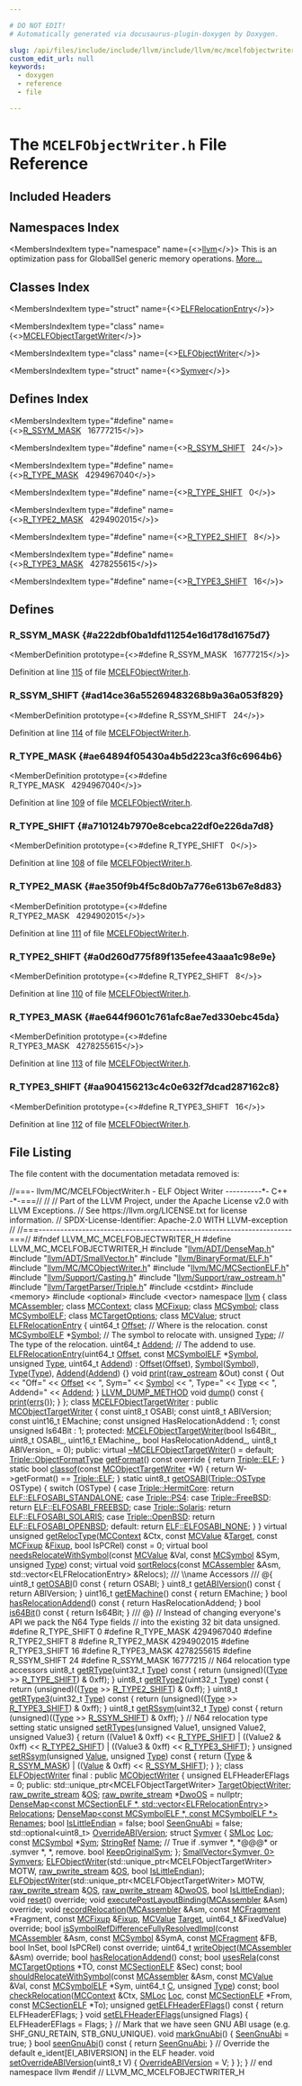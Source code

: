 ```yaml
---

# DO NOT EDIT!
# Automatically generated via docusaurus-plugin-doxygen by Doxygen.

slug: /api/files/include/include/llvm/include/llvm/mc/mcelfobjectwriter-h
custom_edit_url: null
keywords:
  - doxygen
  - reference
  - file

---
```





# The `MCELFObjectWriter.h` File Reference

<DoxygenPage pluginConfig={pluginConfig}>



## Included Headers

<IncludesList>
<IncludesListItem
  filePath="llvm/ADT/DenseMap.h"
  permalink="/docs/api/files/include/include/llvm/include/llvm/adt/densemap-h"
  isLocal="true" />
<IncludesListItem
  filePath="llvm/ADT/SmallVector.h"
  permalink="/docs/api/files/include/include/llvm/include/llvm/adt/smallvector-h"
  isLocal="true" />
<IncludesListItem
  filePath="llvm/BinaryFormat/ELF.h"
  permalink="/docs/api/files/include/include/llvm/include/llvm/binaryformat/elf-h"
  isLocal="true" />
<IncludesListItem
  filePath="llvm/MC/MCObjectWriter.h"
  permalink="/docs/api/files/include/include/llvm/include/llvm/mc/mcobjectwriter-h"
  isLocal="true" />
<IncludesListItem
  filePath="llvm/MC/MCSectionELF.h"
  permalink="/docs/api/files/include/include/llvm/include/llvm/mc/mcsectionelf-h"
  isLocal="true" />
<IncludesListItem
  filePath="llvm/Support/Casting.h"
  permalink="/docs/api/files/include/include/llvm/include/llvm/support/casting-h"
  isLocal="true" />
<IncludesListItem
  filePath="llvm/Support/raw_ostream.h"
  permalink="/docs/api/files/include/include/llvm/include/llvm/support/raw-ostream-h"
  isLocal="true" />
<IncludesListItem
  filePath="llvm/TargetParser/Triple.h"
  permalink="/docs/api/files/include/include/llvm/include/llvm/targetparser/triple-h"
  isLocal="true" />
<IncludesListItem
  filePath="cstdint"
  permalink=""
  isLocal="false" />
<IncludesListItem
  filePath="memory"
  permalink=""
  isLocal="false" />
<IncludesListItem
  filePath="optional"
  permalink=""
  isLocal="false" />
<IncludesListItem
  filePath="vector"
  permalink=""
  isLocal="false" />
</IncludesList>

## Namespaces Index

<MembersIndex>

<MembersIndexItem
  type="namespace"
  name={<><a href="/docs/api/namespaces/llvm">llvm</a></>}>
This is an optimization pass for GlobalISel generic memory operations. <a href="/docs/api/namespaces/llvm/#details">More...</a>
</MembersIndexItem>

</MembersIndex>

## Classes Index

<MembersIndex>

<MembersIndexItem
  type="struct"
  name={<><a href="/docs/api/structs/llvm/elfrelocationentry">ELFRelocationEntry</a></>}>
</MembersIndexItem>

<MembersIndexItem
  type="class"
  name={<><a href="/docs/api/classes/llvm/mcelfobjecttargetwriter">MCELFObjectTargetWriter</a></>}>
</MembersIndexItem>

<MembersIndexItem
  type="class"
  name={<><a href="/docs/api/classes/llvm/elfobjectwriter">ELFObjectWriter</a></>}>
</MembersIndexItem>

<MembersIndexItem
  type="struct"
  name={<><a href="/docs/api/structs/llvm/elfobjectwriter/symver">Symver</a></>}>
</MembersIndexItem>

</MembersIndex>

## Defines Index

<MembersIndex>

<MembersIndexItem
  type="#define"
  name={<><a href="#a222dbf0ba1dfd11254e16d178d1675d7">R&#95;SSYM&#95;MASK</a>&nbsp;&nbsp;&nbsp;16777215</>}>
</MembersIndexItem>

<MembersIndexItem
  type="#define"
  name={<><a href="#ad14ce36a55269483268b9a36a053f829">R&#95;SSYM&#95;SHIFT</a>&nbsp;&nbsp;&nbsp;24</>}>
</MembersIndexItem>

<MembersIndexItem
  type="#define"
  name={<><a href="#ae64894f05430a4b5d223ca3f6c6964b6">R&#95;TYPE&#95;MASK</a>&nbsp;&nbsp;&nbsp;4294967040</>}>
</MembersIndexItem>

<MembersIndexItem
  type="#define"
  name={<><a href="#a710124b7970e8cebca22df0e226da7d8">R&#95;TYPE&#95;SHIFT</a>&nbsp;&nbsp;&nbsp;0</>}>
</MembersIndexItem>

<MembersIndexItem
  type="#define"
  name={<><a href="#ae350f9b4f5c8d0b7a776e613b67e8d83">R&#95;TYPE2&#95;MASK</a>&nbsp;&nbsp;&nbsp;4294902015</>}>
</MembersIndexItem>

<MembersIndexItem
  type="#define"
  name={<><a href="#a0d260d775f89f135efee43aaa1c98e9e">R&#95;TYPE2&#95;SHIFT</a>&nbsp;&nbsp;&nbsp;8</>}>
</MembersIndexItem>

<MembersIndexItem
  type="#define"
  name={<><a href="#ae644f9601c761afc8ae7ed330ebc45da">R&#95;TYPE3&#95;MASK</a>&nbsp;&nbsp;&nbsp;4278255615</>}>
</MembersIndexItem>

<MembersIndexItem
  type="#define"
  name={<><a href="#aa904156213c4c0e632f7dcad287162c8">R&#95;TYPE3&#95;SHIFT</a>&nbsp;&nbsp;&nbsp;16</>}>
</MembersIndexItem>

</MembersIndex>


<SectionDefinition>

## Defines

### R&#95;SSYM&#95;MASK {#a222dbf0ba1dfd11254e16d178d1675d7}

<MemberDefinition
  prototype={<>#define R&#95;SSYM&#95;MASK&nbsp;&nbsp;&nbsp;16777215</>}>

Definition at line <a href="#l00115">115</a> of file <a href="/docs/api/files/include/include/llvm/include/llvm/mc/mcelfobjectwriter-h">MCELFObjectWriter.h</a>.
</MemberDefinition>

### R&#95;SSYM&#95;SHIFT {#ad14ce36a55269483268b9a36a053f829}

<MemberDefinition
  prototype={<>#define R&#95;SSYM&#95;SHIFT&nbsp;&nbsp;&nbsp;24</>}>

Definition at line <a href="#l00114">114</a> of file <a href="/docs/api/files/include/include/llvm/include/llvm/mc/mcelfobjectwriter-h">MCELFObjectWriter.h</a>.
</MemberDefinition>

### R&#95;TYPE&#95;MASK {#ae64894f05430a4b5d223ca3f6c6964b6}

<MemberDefinition
  prototype={<>#define R&#95;TYPE&#95;MASK&nbsp;&nbsp;&nbsp;4294967040</>}>

Definition at line <a href="#l00109">109</a> of file <a href="/docs/api/files/include/include/llvm/include/llvm/mc/mcelfobjectwriter-h">MCELFObjectWriter.h</a>.
</MemberDefinition>

### R&#95;TYPE&#95;SHIFT {#a710124b7970e8cebca22df0e226da7d8}

<MemberDefinition
  prototype={<>#define R&#95;TYPE&#95;SHIFT&nbsp;&nbsp;&nbsp;0</>}>

Definition at line <a href="#l00108">108</a> of file <a href="/docs/api/files/include/include/llvm/include/llvm/mc/mcelfobjectwriter-h">MCELFObjectWriter.h</a>.
</MemberDefinition>

### R&#95;TYPE2&#95;MASK {#ae350f9b4f5c8d0b7a776e613b67e8d83}

<MemberDefinition
  prototype={<>#define R&#95;TYPE2&#95;MASK&nbsp;&nbsp;&nbsp;4294902015</>}>

Definition at line <a href="#l00111">111</a> of file <a href="/docs/api/files/include/include/llvm/include/llvm/mc/mcelfobjectwriter-h">MCELFObjectWriter.h</a>.
</MemberDefinition>

### R&#95;TYPE2&#95;SHIFT {#a0d260d775f89f135efee43aaa1c98e9e}

<MemberDefinition
  prototype={<>#define R&#95;TYPE2&#95;SHIFT&nbsp;&nbsp;&nbsp;8</>}>

Definition at line <a href="#l00110">110</a> of file <a href="/docs/api/files/include/include/llvm/include/llvm/mc/mcelfobjectwriter-h">MCELFObjectWriter.h</a>.
</MemberDefinition>

### R&#95;TYPE3&#95;MASK {#ae644f9601c761afc8ae7ed330ebc45da}

<MemberDefinition
  prototype={<>#define R&#95;TYPE3&#95;MASK&nbsp;&nbsp;&nbsp;4278255615</>}>

Definition at line <a href="#l00113">113</a> of file <a href="/docs/api/files/include/include/llvm/include/llvm/mc/mcelfobjectwriter-h">MCELFObjectWriter.h</a>.
</MemberDefinition>

### R&#95;TYPE3&#95;SHIFT {#aa904156213c4c0e632f7dcad287162c8}

<MemberDefinition
  prototype={<>#define R&#95;TYPE3&#95;SHIFT&nbsp;&nbsp;&nbsp;16</>}>

Definition at line <a href="#l00112">112</a> of file <a href="/docs/api/files/include/include/llvm/include/llvm/mc/mcelfobjectwriter-h">MCELFObjectWriter.h</a>.
</MemberDefinition>

</SectionDefinition>

## File Listing

The file content with the documentation metadata removed is:

<ProgramListing>

<Link id="l00001" /><CodeLine lineNumber="1"><span class="doxyHighlightComment">//===- llvm/MC/MCELFObjectWriter.h - ELF Object Writer ----------&#42;- C++ -&#42;-===//</span></CodeLine>
<Link id="l00002" /><CodeLine lineNumber="2"><span class="doxyHighlightComment">//</span></CodeLine>
<Link id="l00003" /><CodeLine lineNumber="3"><span class="doxyHighlightComment">// Part of the LLVM Project, under the Apache License v2.0 with LLVM Exceptions.</span></CodeLine>
<Link id="l00004" /><CodeLine lineNumber="4"><span class="doxyHighlightComment">// See https://llvm.org/LICENSE.txt for license information.</span></CodeLine>
<Link id="l00005" /><CodeLine lineNumber="5"><span class="doxyHighlightComment">// SPDX-License-Identifier: Apache-2.0 WITH LLVM-exception</span></CodeLine>
<Link id="l00006" /><CodeLine lineNumber="6"><span class="doxyHighlightComment">//</span></CodeLine>
<Link id="l00007" /><CodeLine lineNumber="7"><span class="doxyHighlightComment">//===----------------------------------------------------------------------===//</span></CodeLine>
<Link id="l00008" /><CodeLine lineNumber="8"></CodeLine>
<Link id="l00009" /><CodeLine lineNumber="9"><span class="doxyHighlightPreprocessor">#ifndef LLVM&#95;MC&#95;MCELFOBJECTWRITER&#95;H</span></CodeLine>
<Link id="l00010" /><CodeLine lineNumber="10"><span class="doxyHighlightPreprocessor">#define LLVM&#95;MC&#95;MCELFOBJECTWRITER&#95;H</span></CodeLine>
<Link id="l00011" /><CodeLine lineNumber="11"></CodeLine>
<Link id="l00012" /><CodeLine lineNumber="12"><span class="doxyHighlightPreprocessor">#include &quot;<a href="/docs/api/files/include/include/llvm/include/llvm/adt/densemap-h">llvm/ADT/DenseMap.h</a>&quot;</span></CodeLine>
<Link id="l00013" /><CodeLine lineNumber="13"><span class="doxyHighlightPreprocessor">#include &quot;<a href="/docs/api/files/include/include/llvm/include/llvm/adt/smallvector-h">llvm/ADT/SmallVector.h</a>&quot;</span></CodeLine>
<Link id="l00014" /><CodeLine lineNumber="14"><span class="doxyHighlightPreprocessor">#include &quot;<a href="/docs/api/files/include/include/llvm/include/llvm/binaryformat/elf-h">llvm/BinaryFormat/ELF.h</a>&quot;</span></CodeLine>
<Link id="l00015" /><CodeLine lineNumber="15"><span class="doxyHighlightPreprocessor">#include &quot;<a href="/docs/api/files/include/include/llvm/include/llvm/mc/mcobjectwriter-h">llvm/MC/MCObjectWriter.h</a>&quot;</span></CodeLine>
<Link id="l00016" /><CodeLine lineNumber="16"><span class="doxyHighlightPreprocessor">#include &quot;<a href="/docs/api/files/include/include/llvm/include/llvm/mc/mcsectionelf-h">llvm/MC/MCSectionELF.h</a>&quot;</span></CodeLine>
<Link id="l00017" /><CodeLine lineNumber="17"><span class="doxyHighlightPreprocessor">#include &quot;<a href="/docs/api/files/include/include/llvm/include/llvm/support/casting-h">llvm/Support/Casting.h</a>&quot;</span></CodeLine>
<Link id="l00018" /><CodeLine lineNumber="18"><span class="doxyHighlightPreprocessor">#include &quot;<a href="/docs/api/files/include/include/llvm/include/llvm/support/raw-ostream-h">llvm/Support/raw&#95;ostream.h</a>&quot;</span></CodeLine>
<Link id="l00019" /><CodeLine lineNumber="19"><span class="doxyHighlightPreprocessor">#include &quot;<a href="/docs/api/files/include/include/llvm/include/llvm/targetparser/triple-h">llvm/TargetParser/Triple.h</a>&quot;</span></CodeLine>
<Link id="l00020" /><CodeLine lineNumber="20"><span class="doxyHighlightPreprocessor">#include &lt;cstdint&gt;</span></CodeLine>
<Link id="l00021" /><CodeLine lineNumber="21"><span class="doxyHighlightPreprocessor">#include &lt;memory&gt;</span></CodeLine>
<Link id="l00022" /><CodeLine lineNumber="22"><span class="doxyHighlightPreprocessor">#include &lt;optional&gt;</span></CodeLine>
<Link id="l00023" /><CodeLine lineNumber="23"><span class="doxyHighlightPreprocessor">#include &lt;vector&gt;</span></CodeLine>
<Link id="l00024" /><CodeLine lineNumber="24"></CodeLine>
<Link id="l00025" /><CodeLine lineNumber="25"><span class="doxyHighlightKeyword">namespace </span><span class="doxyHighlight"><a href="/docs/api/namespaces/llvm">llvm</a> &#123;</span></CodeLine>
<Link id="l00026" /><CodeLine lineNumber="26"></CodeLine>
<Link id="l00027" /><CodeLine lineNumber="27"><span class="doxyHighlightKeyword">class </span><span class="doxyHighlight"><a href="/docs/api/classes/llvm/mcassembler">MCAssembler</a>;</span></CodeLine>
<Link id="l00028" /><CodeLine lineNumber="28"><span class="doxyHighlightKeyword">class </span><span class="doxyHighlight"><a href="/docs/api/classes/llvm/mccontext">MCContext</a>;</span></CodeLine>
<Link id="l00029" /><CodeLine lineNumber="29"><span class="doxyHighlightKeyword">class </span><span class="doxyHighlight"><a href="/docs/api/classes/llvm/mcfixup">MCFixup</a>;</span></CodeLine>
<Link id="l00030" /><CodeLine lineNumber="30"><span class="doxyHighlightKeyword">class </span><span class="doxyHighlight"><a href="/docs/api/classes/llvm/mcsymbol">MCSymbol</a>;</span></CodeLine>
<Link id="l00031" /><CodeLine lineNumber="31"><span class="doxyHighlightKeyword">class </span><span class="doxyHighlight"><a href="/docs/api/classes/llvm/mcsymbolelf">MCSymbolELF</a>;</span></CodeLine>
<Link id="l00032" /><CodeLine lineNumber="32"><span class="doxyHighlightKeyword">class </span><span class="doxyHighlight"><a href="/docs/api/classes/llvm/mctargetoptions">MCTargetOptions</a>;</span></CodeLine>
<Link id="l00033" /><CodeLine lineNumber="33"><span class="doxyHighlightKeyword">class </span><span class="doxyHighlight"><a href="/docs/api/classes/llvm/mcvalue">MCValue</a>;</span></CodeLine>
<Link id="l00034" /><CodeLine lineNumber="34"></CodeLine>
<Link id="l00035" /><CodeLine lineNumber="35" lineLink="/docs/api/structs/llvm/elfrelocationentry"><span class="doxyHighlightKeyword">struct </span><span class="doxyHighlight"><a href="/docs/api/structs/llvm/elfrelocationentry/#a27d9ac4b915b35fe73370cd479aebd3c">ELFRelocationEntry</a> &#123;</span></CodeLine>
<Link id="l00036" /><CodeLine lineNumber="36" lineLink="/docs/api/structs/llvm/elfrelocationentry/#a3ddf497680bbb8cf1183c1a1e275bf58"><span class="doxyHighlight">  uint64&#95;t <a href="/docs/api/structs/llvm/elfrelocationentry/#a3ddf497680bbb8cf1183c1a1e275bf58">Offset</a>; </span><span class="doxyHighlightComment">// Where is the relocation.</span></CodeLine>
<Link id="l00037" /><CodeLine lineNumber="37" lineLink="/docs/api/structs/llvm/elfrelocationentry/#a75e3deac26e7d9cf6605342d94173e90"><span class="doxyHighlight">  </span><span class="doxyHighlightKeyword">const</span><span class="doxyHighlight"> <a href="/docs/api/classes/llvm/mcsymbolelf">MCSymbolELF</a> &#42;<a href="/docs/api/structs/llvm/elfrelocationentry/#a75e3deac26e7d9cf6605342d94173e90">Symbol</a>; </span><span class="doxyHighlightComment">// The symbol to relocate with.</span></CodeLine>
<Link id="l00038" /><CodeLine lineNumber="38" lineLink="/docs/api/structs/llvm/elfrelocationentry/#a715b87a3a627d8a6e77529601b2312fe"><span class="doxyHighlight">  </span><span class="doxyHighlightKeywordType">unsigned</span><span class="doxyHighlight"> <a href="/docs/api/structs/llvm/elfrelocationentry/#a715b87a3a627d8a6e77529601b2312fe">Type</a>;   </span><span class="doxyHighlightComment">// The type of the relocation.</span></CodeLine>
<Link id="l00039" /><CodeLine lineNumber="39" lineLink="/docs/api/structs/llvm/elfrelocationentry/#a5cb1ed223ef7942e6ea6233cd63567ec"><span class="doxyHighlight">  uint64&#95;t <a href="/docs/api/structs/llvm/elfrelocationentry/#a5cb1ed223ef7942e6ea6233cd63567ec">Addend</a>; </span><span class="doxyHighlightComment">// The addend to use.</span></CodeLine>
<Link id="l00040" /><CodeLine lineNumber="40"></CodeLine>
<Link id="l00041" /><CodeLine lineNumber="41" lineLink="/docs/api/structs/llvm/elfrelocationentry/#a27d9ac4b915b35fe73370cd479aebd3c"><span class="doxyHighlight">  <a href="/docs/api/structs/llvm/elfrelocationentry/#a27d9ac4b915b35fe73370cd479aebd3c">ELFRelocationEntry</a>(uint64&#95;t <a href="/docs/api/structs/llvm/elfrelocationentry/#a3ddf497680bbb8cf1183c1a1e275bf58">Offset</a>, </span><span class="doxyHighlightKeyword">const</span><span class="doxyHighlight"> <a href="/docs/api/classes/llvm/mcsymbolelf">MCSymbolELF</a> &#42;<a href="/docs/api/structs/llvm/elfrelocationentry/#a75e3deac26e7d9cf6605342d94173e90">Symbol</a>, </span><span class="doxyHighlightKeywordType">unsigned</span><span class="doxyHighlight"> <a href="/docs/api/structs/llvm/elfrelocationentry/#a715b87a3a627d8a6e77529601b2312fe">Type</a>,</span></CodeLine>
<Link id="l00042" /><CodeLine lineNumber="42"><span class="doxyHighlight">                     uint64&#95;t <a href="/docs/api/structs/llvm/elfrelocationentry/#a5cb1ed223ef7942e6ea6233cd63567ec">Addend</a>)</span></CodeLine>
<Link id="l00043" /><CodeLine lineNumber="43"><span class="doxyHighlight">      : <a href="/docs/api/structs/llvm/elfrelocationentry/#a3ddf497680bbb8cf1183c1a1e275bf58">Offset</a>(<a href="/docs/api/structs/llvm/elfrelocationentry/#a3ddf497680bbb8cf1183c1a1e275bf58">Offset</a>), <a href="/docs/api/structs/llvm/elfrelocationentry/#a75e3deac26e7d9cf6605342d94173e90">Symbol</a>(<a href="/docs/api/structs/llvm/elfrelocationentry/#a75e3deac26e7d9cf6605342d94173e90">Symbol</a>), <a href="/docs/api/structs/llvm/elfrelocationentry/#a715b87a3a627d8a6e77529601b2312fe">Type</a>(<a href="/docs/api/structs/llvm/elfrelocationentry/#a715b87a3a627d8a6e77529601b2312fe">Type</a>), <a href="/docs/api/structs/llvm/elfrelocationentry/#a5cb1ed223ef7942e6ea6233cd63567ec">Addend</a>(<a href="/docs/api/structs/llvm/elfrelocationentry/#a5cb1ed223ef7942e6ea6233cd63567ec">Addend</a>) &#123;&#125;</span></CodeLine>
<Link id="l00044" /><CodeLine lineNumber="44"></CodeLine>
<Link id="l00045" /><CodeLine lineNumber="45" lineLink="/docs/api/structs/llvm/elfrelocationentry/#ad2ba84c3293117b85d768e86d027fb63"><span class="doxyHighlight">  </span><span class="doxyHighlightKeywordType">void</span><span class="doxyHighlight"> <a href="/docs/api/structs/llvm/elfrelocationentry/#ad2ba84c3293117b85d768e86d027fb63">print</a>(<a href="/docs/api/classes/llvm/raw-ostream">raw&#95;ostream</a> &amp;Out)</span><span class="doxyHighlightKeyword"> const </span><span class="doxyHighlight">&#123;</span></CodeLine>
<Link id="l00046" /><CodeLine lineNumber="46"><span class="doxyHighlight">    Out &lt;&lt; </span><span class="doxyHighlightStringLiteral">&quot;Off=&quot;</span><span class="doxyHighlight"> &lt;&lt; <a href="/docs/api/structs/llvm/elfrelocationentry/#a3ddf497680bbb8cf1183c1a1e275bf58">Offset</a> &lt;&lt; </span><span class="doxyHighlightStringLiteral">&quot;, Sym=&quot;</span><span class="doxyHighlight"> &lt;&lt; <a href="/docs/api/structs/llvm/elfrelocationentry/#a75e3deac26e7d9cf6605342d94173e90">Symbol</a> &lt;&lt; </span><span class="doxyHighlightStringLiteral">&quot;, Type=&quot;</span><span class="doxyHighlight"> &lt;&lt; <a href="/docs/api/structs/llvm/elfrelocationentry/#a715b87a3a627d8a6e77529601b2312fe">Type</a></span></CodeLine>
<Link id="l00047" /><CodeLine lineNumber="47"><span class="doxyHighlight">        &lt;&lt; </span><span class="doxyHighlightStringLiteral">&quot;, Addend=&quot;</span><span class="doxyHighlight"> &lt;&lt; <a href="/docs/api/structs/llvm/elfrelocationentry/#a5cb1ed223ef7942e6ea6233cd63567ec">Addend</a>;</span></CodeLine>
<Link id="l00048" /><CodeLine lineNumber="48"><span class="doxyHighlight">  &#125;</span></CodeLine>
<Link id="l00049" /><CodeLine lineNumber="49"></CodeLine>
<Link id="l00050" /><CodeLine lineNumber="50" lineLink="/docs/api/structs/llvm/elfrelocationentry/#af31f5f1bfb380669b7fbac97e2df7d35"><span class="doxyHighlight">  <a href="/docs/api/files/include/include/llvm/include/llvm/support/compiler-h/#aa863693eef567397d9c292da5bf22d34">LLVM&#95;DUMP&#95;METHOD</a> </span><span class="doxyHighlightKeywordType">void</span><span class="doxyHighlight"> <a href="/docs/api/structs/llvm/elfrelocationentry/#af31f5f1bfb380669b7fbac97e2df7d35">dump</a>()</span><span class="doxyHighlightKeyword"> const </span><span class="doxyHighlight">&#123; <a href="/docs/api/structs/llvm/elfrelocationentry/#ad2ba84c3293117b85d768e86d027fb63">print</a>(<a href="/docs/api/namespaces/llvm/#a9a7b5c68c90f85baaedaa854cc5002cc">errs</a>()); &#125;</span></CodeLine>
<Link id="l00051" /><CodeLine lineNumber="51"><span class="doxyHighlight">&#125;;</span></CodeLine>
<Link id="l00052" /><CodeLine lineNumber="52"></CodeLine>
<Link id="l00053" /><CodeLine lineNumber="53" lineLink="/docs/api/classes/llvm/mcelfobjecttargetwriter"><span class="doxyHighlightKeyword">class </span><span class="doxyHighlight"><a href="/docs/api/classes/llvm/mcelfobjecttargetwriter/#ae6c6e76c9d8e0c912542fe4f8375e8ce">MCELFObjectTargetWriter</a> : </span><span class="doxyHighlightKeyword">public</span><span class="doxyHighlight"> <a href="/docs/api/classes/llvm/mcobjecttargetwriter">MCObjectTargetWriter</a> &#123;</span></CodeLine>
<Link id="l00054" /><CodeLine lineNumber="54"><span class="doxyHighlight">  </span><span class="doxyHighlightKeyword">const</span><span class="doxyHighlight"> uint8&#95;t OSABI;</span></CodeLine>
<Link id="l00055" /><CodeLine lineNumber="55"><span class="doxyHighlight">  </span><span class="doxyHighlightKeyword">const</span><span class="doxyHighlight"> uint8&#95;t ABIVersion;</span></CodeLine>
<Link id="l00056" /><CodeLine lineNumber="56"><span class="doxyHighlight">  </span><span class="doxyHighlightKeyword">const</span><span class="doxyHighlight"> uint16&#95;t EMachine;</span></CodeLine>
<Link id="l00057" /><CodeLine lineNumber="57"><span class="doxyHighlight">  </span><span class="doxyHighlightKeyword">const</span><span class="doxyHighlight"> </span><span class="doxyHighlightKeywordType">unsigned</span><span class="doxyHighlight"> HasRelocationAddend : 1;</span></CodeLine>
<Link id="l00058" /><CodeLine lineNumber="58"><span class="doxyHighlight">  </span><span class="doxyHighlightKeyword">const</span><span class="doxyHighlight"> </span><span class="doxyHighlightKeywordType">unsigned</span><span class="doxyHighlight"> Is64Bit : 1;</span></CodeLine>
<Link id="l00059" /><CodeLine lineNumber="59"></CodeLine>
<Link id="l00060" /><CodeLine lineNumber="60"><span class="doxyHighlightKeyword">protected</span><span class="doxyHighlight">:</span></CodeLine>
<Link id="l00061" /><CodeLine lineNumber="61"><span class="doxyHighlight">  <a href="/docs/api/classes/llvm/mcelfobjecttargetwriter/#ae6c6e76c9d8e0c912542fe4f8375e8ce">MCELFObjectTargetWriter</a>(</span><span class="doxyHighlightKeywordType">bool</span><span class="doxyHighlight"> Is64Bit&#95;, uint8&#95;t OSABI&#95;, uint16&#95;t EMachine&#95;,</span></CodeLine>
<Link id="l00062" /><CodeLine lineNumber="62"><span class="doxyHighlight">                          </span><span class="doxyHighlightKeywordType">bool</span><span class="doxyHighlight"> HasRelocationAddend&#95;, uint8&#95;t ABIVersion&#95; = 0);</span></CodeLine>
<Link id="l00063" /><CodeLine lineNumber="63"></CodeLine>
<Link id="l00064" /><CodeLine lineNumber="64"><span class="doxyHighlightKeyword">public</span><span class="doxyHighlight">:</span></CodeLine>
<Link id="l00065" /><CodeLine lineNumber="65" lineLink="/docs/api/classes/llvm/mcelfobjecttargetwriter/#a855e2d6fd171e9611a01cce1e73bcf0e"><span class="doxyHighlight">  </span><span class="doxyHighlightKeyword">virtual</span><span class="doxyHighlight"> <a href="/docs/api/classes/llvm/mcelfobjecttargetwriter/#a855e2d6fd171e9611a01cce1e73bcf0e">~MCELFObjectTargetWriter</a>() = </span><span class="doxyHighlightKeywordFlow">default</span><span class="doxyHighlight">;</span></CodeLine>
<Link id="l00066" /><CodeLine lineNumber="66"></CodeLine>
<Link id="l00067" /><CodeLine lineNumber="67" lineLink="/docs/api/classes/llvm/mcelfobjecttargetwriter/#a21f1f8a4f976b6a0136f3c353ec44265"><span class="doxyHighlight">  <a href="/docs/api/classes/llvm/triple/#a83e907e55fa50e093caa96a0aff96201">Triple::ObjectFormatType</a> <a href="/docs/api/classes/llvm/mcelfobjecttargetwriter/#a21f1f8a4f976b6a0136f3c353ec44265">getFormat</a>()</span><span class="doxyHighlightKeyword"> const override </span><span class="doxyHighlight">&#123; </span><span class="doxyHighlightKeywordFlow">return</span><span class="doxyHighlight"> <a href="/docs/api/classes/llvm/triple/#a83e907e55fa50e093caa96a0aff96201a456b64e26b8bcdbd8294689615d8a055">Triple::ELF</a>; &#125;</span></CodeLine>
<Link id="l00068" /><CodeLine lineNumber="68" lineLink="/docs/api/classes/llvm/mcelfobjecttargetwriter/#a012f329be553853d60e39c57c8c04419"><span class="doxyHighlight">  </span><span class="doxyHighlightKeyword">static</span><span class="doxyHighlight"> </span><span class="doxyHighlightKeywordType">bool</span><span class="doxyHighlight"> <a href="/docs/api/classes/llvm/mcelfobjecttargetwriter/#a012f329be553853d60e39c57c8c04419">classof</a>(</span><span class="doxyHighlightKeyword">const</span><span class="doxyHighlight"> <a href="/docs/api/classes/llvm/mcobjecttargetwriter">MCObjectTargetWriter</a> &#42;W) &#123;</span></CodeLine>
<Link id="l00069" /><CodeLine lineNumber="69"><span class="doxyHighlight">    </span><span class="doxyHighlightKeywordFlow">return</span><span class="doxyHighlight"> W-&gt;getFormat() == <a href="/docs/api/classes/llvm/triple/#a83e907e55fa50e093caa96a0aff96201a456b64e26b8bcdbd8294689615d8a055">Triple::ELF</a>;</span></CodeLine>
<Link id="l00070" /><CodeLine lineNumber="70"><span class="doxyHighlight">  &#125;</span></CodeLine>
<Link id="l00071" /><CodeLine lineNumber="71"></CodeLine>
<Link id="l00072" /><CodeLine lineNumber="72" lineLink="/docs/api/classes/llvm/mcelfobjecttargetwriter/#acb68e5e499fa476923a02f379546d450"><span class="doxyHighlight">  </span><span class="doxyHighlightKeyword">static</span><span class="doxyHighlight"> uint8&#95;t <a href="/docs/api/classes/llvm/mcelfobjecttargetwriter/#acb68e5e499fa476923a02f379546d450">getOSABI</a>(<a href="/docs/api/classes/llvm/triple/#a3cfefc755ab656000934f91193afb1cd">Triple::OSType</a> OSType) &#123;</span></CodeLine>
<Link id="l00073" /><CodeLine lineNumber="73"><span class="doxyHighlight">    </span><span class="doxyHighlightKeywordFlow">switch</span><span class="doxyHighlight"> (OSType) &#123;</span></CodeLine>
<Link id="l00074" /><CodeLine lineNumber="74"><span class="doxyHighlight">      </span><span class="doxyHighlightKeywordFlow">case</span><span class="doxyHighlight"> <a href="/docs/api/classes/llvm/triple/#a3cfefc755ab656000934f91193afb1cda5523c4eadf302b516ae738ddf52076a5">Triple::HermitCore</a>:</span></CodeLine>
<Link id="l00075" /><CodeLine lineNumber="75"><span class="doxyHighlight">        </span><span class="doxyHighlightKeywordFlow">return</span><span class="doxyHighlight"> <a href="/docs/api/namespaces/llvm/elf/#a71ceb704cd8260b471b28358df7bd0d4a83e73d65519a6c8ccdf65b9c6d86b926">ELF::ELFOSABI&#95;STANDALONE</a>;</span></CodeLine>
<Link id="l00076" /><CodeLine lineNumber="76"><span class="doxyHighlight">      </span><span class="doxyHighlightKeywordFlow">case</span><span class="doxyHighlight"> <a href="/docs/api/classes/llvm/triple/#a3cfefc755ab656000934f91193afb1cda63d6dc93c7b6ab41ba169620a639bec1">Triple::PS4</a>:</span></CodeLine>
<Link id="l00077" /><CodeLine lineNumber="77"><span class="doxyHighlight">      </span><span class="doxyHighlightKeywordFlow">case</span><span class="doxyHighlight"> <a href="/docs/api/classes/llvm/triple/#a3cfefc755ab656000934f91193afb1cda64fc6929b84f845ced55d3313ebcf423">Triple::FreeBSD</a>:</span></CodeLine>
<Link id="l00078" /><CodeLine lineNumber="78"><span class="doxyHighlight">        </span><span class="doxyHighlightKeywordFlow">return</span><span class="doxyHighlight"> <a href="/docs/api/namespaces/llvm/elf/#a71ceb704cd8260b471b28358df7bd0d4a78245924e20856d9317e537709083772">ELF::ELFOSABI&#95;FREEBSD</a>;</span></CodeLine>
<Link id="l00079" /><CodeLine lineNumber="79"><span class="doxyHighlight">      </span><span class="doxyHighlightKeywordFlow">case</span><span class="doxyHighlight"> <a href="/docs/api/classes/llvm/triple/#a3cfefc755ab656000934f91193afb1cdac44628c2fbd9505dc608a330838fccce">Triple::Solaris</a>:</span></CodeLine>
<Link id="l00080" /><CodeLine lineNumber="80"><span class="doxyHighlight">        </span><span class="doxyHighlightKeywordFlow">return</span><span class="doxyHighlight"> <a href="/docs/api/namespaces/llvm/elf/#a71ceb704cd8260b471b28358df7bd0d4a751e4191f9a44197287300f33a71f320">ELF::ELFOSABI&#95;SOLARIS</a>;</span></CodeLine>
<Link id="l00081" /><CodeLine lineNumber="81"><span class="doxyHighlight">      </span><span class="doxyHighlightKeywordFlow">case</span><span class="doxyHighlight"> <a href="/docs/api/classes/llvm/triple/#a3cfefc755ab656000934f91193afb1cda13c01bda5d01cb2264a0cebe7b411c54">Triple::OpenBSD</a>:</span></CodeLine>
<Link id="l00082" /><CodeLine lineNumber="82"><span class="doxyHighlight">        </span><span class="doxyHighlightKeywordFlow">return</span><span class="doxyHighlight"> <a href="/docs/api/namespaces/llvm/elf/#a71ceb704cd8260b471b28358df7bd0d4a484746e3feeafb95b272953d9039db0c">ELF::ELFOSABI&#95;OPENBSD</a>;</span></CodeLine>
<Link id="l00083" /><CodeLine lineNumber="83"><span class="doxyHighlight">      </span><span class="doxyHighlightKeywordFlow">default</span><span class="doxyHighlight">:</span></CodeLine>
<Link id="l00084" /><CodeLine lineNumber="84"><span class="doxyHighlight">        </span><span class="doxyHighlightKeywordFlow">return</span><span class="doxyHighlight"> <a href="/docs/api/namespaces/llvm/elf/#a71ceb704cd8260b471b28358df7bd0d4afc97566f2e931d4d0e88c4425e88b56b">ELF::ELFOSABI&#95;NONE</a>;</span></CodeLine>
<Link id="l00085" /><CodeLine lineNumber="85"><span class="doxyHighlight">    &#125;</span></CodeLine>
<Link id="l00086" /><CodeLine lineNumber="86"><span class="doxyHighlight">  &#125;</span></CodeLine>
<Link id="l00087" /><CodeLine lineNumber="87"></CodeLine>
<Link id="l00088" /><CodeLine lineNumber="88" lineLink="/docs/api/classes/llvm/mcelfobjecttargetwriter/#a65f5a849898158c5f6fa5831ee0b06e7"><span class="doxyHighlight">  </span><span class="doxyHighlightKeyword">virtual</span><span class="doxyHighlight"> </span><span class="doxyHighlightKeywordType">unsigned</span><span class="doxyHighlight"> <a href="/docs/api/classes/llvm/mcelfobjecttargetwriter/#a65f5a849898158c5f6fa5831ee0b06e7">getRelocType</a>(<a href="/docs/api/classes/llvm/mccontext">MCContext</a> &amp;Ctx, </span><span class="doxyHighlightKeyword">const</span><span class="doxyHighlight"> <a href="/docs/api/classes/llvm/mcvalue">MCValue</a> &amp;<a href="/docs/api/classes/llvm/target">Target</a>,</span></CodeLine>
<Link id="l00089" /><CodeLine lineNumber="89"><span class="doxyHighlight">                                </span><span class="doxyHighlightKeyword">const</span><span class="doxyHighlight"> <a href="/docs/api/classes/llvm/mcfixup">MCFixup</a> &amp;<a href="/docs/api/files/lib/lib/target/lib/target/powerpc/ppctlsdynamiccall-cpp/#a4a235aedca5bbfc39934045b6cbf9c70">Fixup</a>, </span><span class="doxyHighlightKeywordType">bool</span><span class="doxyHighlight"> IsPCRel) </span><span class="doxyHighlightKeyword">const</span><span class="doxyHighlight"> = 0;</span></CodeLine>
<Link id="l00090" /><CodeLine lineNumber="90"></CodeLine>
<Link id="l00091" /><CodeLine lineNumber="91"><span class="doxyHighlight">  </span><span class="doxyHighlightKeyword">virtual</span><span class="doxyHighlight"> </span><span class="doxyHighlightKeywordType">bool</span><span class="doxyHighlight"> <a href="/docs/api/classes/llvm/mcelfobjecttargetwriter/#a127848a3bc36554bb84312dc5adf0fec">needsRelocateWithSymbol</a>(</span><span class="doxyHighlightKeyword">const</span><span class="doxyHighlight"> <a href="/docs/api/classes/llvm/mcvalue">MCValue</a> &amp;Val, </span><span class="doxyHighlightKeyword">const</span><span class="doxyHighlight"> <a href="/docs/api/classes/llvm/mcsymbol">MCSymbol</a> &amp;Sym,</span></CodeLine>
<Link id="l00092" /><CodeLine lineNumber="92"><span class="doxyHighlight">                                       </span><span class="doxyHighlightKeywordType">unsigned</span><span class="doxyHighlight"> <a href="/docs/api/classes/llvm/type">Type</a>) </span><span class="doxyHighlightKeyword">const</span><span class="doxyHighlight">;</span></CodeLine>
<Link id="l00093" /><CodeLine lineNumber="93"></CodeLine>
<Link id="l00094" /><CodeLine lineNumber="94"><span class="doxyHighlight">  </span><span class="doxyHighlightKeyword">virtual</span><span class="doxyHighlight"> </span><span class="doxyHighlightKeywordType">void</span><span class="doxyHighlight"> <a href="/docs/api/classes/llvm/mcelfobjecttargetwriter/#a0b3eaf15965546520323927606d27226">sortRelocs</a>(</span><span class="doxyHighlightKeyword">const</span><span class="doxyHighlight"> <a href="/docs/api/classes/llvm/mcassembler">MCAssembler</a> &amp;Asm,</span></CodeLine>
<Link id="l00095" /><CodeLine lineNumber="95"><span class="doxyHighlight">                          std::vector&lt;ELFRelocationEntry&gt; &amp;Relocs);</span></CodeLine>
<Link id="l00096" /><CodeLine lineNumber="96"></CodeLine>
<Link id="l00097" /><CodeLine lineNumber="97"><span class="doxyHighlightComment">  /// \\name Accessors</span></CodeLine>
<Link id="l00098" /><CodeLine lineNumber="98"><span class="doxyHighlightComment">  /// @&#123;</span></CodeLine>
<Link id="l00099" /><CodeLine lineNumber="99" lineLink="/docs/api/classes/llvm/mcelfobjecttargetwriter/#a886c9935f33464c780eb3b937c4560da"><span class="doxyHighlight">  uint8&#95;t <a href="/docs/api/classes/llvm/mcelfobjecttargetwriter/#a886c9935f33464c780eb3b937c4560da">getOSABI</a>()</span><span class="doxyHighlightKeyword"> const </span><span class="doxyHighlight">&#123; </span><span class="doxyHighlightKeywordFlow">return</span><span class="doxyHighlight"> OSABI; &#125;</span></CodeLine>
<Link id="l00100" /><CodeLine lineNumber="100" lineLink="/docs/api/classes/llvm/mcelfobjecttargetwriter/#a318ac088613cc8163956a3e990749273"><span class="doxyHighlight">  uint8&#95;t <a href="/docs/api/classes/llvm/mcelfobjecttargetwriter/#a318ac088613cc8163956a3e990749273">getABIVersion</a>()</span><span class="doxyHighlightKeyword"> const </span><span class="doxyHighlight">&#123; </span><span class="doxyHighlightKeywordFlow">return</span><span class="doxyHighlight"> ABIVersion; &#125;</span></CodeLine>
<Link id="l00101" /><CodeLine lineNumber="101" lineLink="/docs/api/classes/llvm/mcelfobjecttargetwriter/#aa738fe086e60de985036d2df8f7069e3"><span class="doxyHighlight">  uint16&#95;t <a href="/docs/api/classes/llvm/mcelfobjecttargetwriter/#aa738fe086e60de985036d2df8f7069e3">getEMachine</a>()</span><span class="doxyHighlightKeyword"> const </span><span class="doxyHighlight">&#123; </span><span class="doxyHighlightKeywordFlow">return</span><span class="doxyHighlight"> EMachine; &#125;</span></CodeLine>
<Link id="l00102" /><CodeLine lineNumber="102" lineLink="/docs/api/classes/llvm/mcelfobjecttargetwriter/#a18895a2343e1b4a90083d13c8ddc90cd"><span class="doxyHighlight">  </span><span class="doxyHighlightKeywordType">bool</span><span class="doxyHighlight"> <a href="/docs/api/classes/llvm/mcelfobjecttargetwriter/#a18895a2343e1b4a90083d13c8ddc90cd">hasRelocationAddend</a>()</span><span class="doxyHighlightKeyword"> const </span><span class="doxyHighlight">&#123; </span><span class="doxyHighlightKeywordFlow">return</span><span class="doxyHighlight"> HasRelocationAddend; &#125;</span></CodeLine>
<Link id="l00103" /><CodeLine lineNumber="103" lineLink="/docs/api/classes/llvm/mcelfobjecttargetwriter/#af1596fcc642359d1fbb138da1910b616"><span class="doxyHighlight">  </span><span class="doxyHighlightKeywordType">bool</span><span class="doxyHighlight"> <a href="/docs/api/classes/llvm/mcelfobjecttargetwriter/#af1596fcc642359d1fbb138da1910b616">is64Bit</a>()</span><span class="doxyHighlightKeyword"> const </span><span class="doxyHighlight">&#123; </span><span class="doxyHighlightKeywordFlow">return</span><span class="doxyHighlight"> Is64Bit; &#125;</span></CodeLine>
<Link id="l00104" /><CodeLine lineNumber="104"><span class="doxyHighlightComment">  /// @&#125;</span></CodeLine>
<Link id="l00105" /><CodeLine lineNumber="105"></CodeLine>
<Link id="l00106" /><CodeLine lineNumber="106"><span class="doxyHighlight">  </span><span class="doxyHighlightComment">// Instead of changing everyone&#39;s API we pack the N64 Type fields</span></CodeLine>
<Link id="l00107" /><CodeLine lineNumber="107"><span class="doxyHighlight">  </span><span class="doxyHighlightComment">// into the existing 32 bit data unsigned.</span></CodeLine>
<Link id="l00108" /><CodeLine lineNumber="108" lineLink="#a710124b7970e8cebca22df0e226da7d8"><span class="doxyHighlightPreprocessor">#define R&#95;TYPE&#95;SHIFT 0</span></CodeLine>
<Link id="l00109" /><CodeLine lineNumber="109" lineLink="#ae64894f05430a4b5d223ca3f6c6964b6"><span class="doxyHighlightPreprocessor">#define R&#95;TYPE&#95;MASK 4294967040</span></CodeLine>
<Link id="l00110" /><CodeLine lineNumber="110" lineLink="#a0d260d775f89f135efee43aaa1c98e9e"><span class="doxyHighlightPreprocessor">#define R&#95;TYPE2&#95;SHIFT 8</span></CodeLine>
<Link id="l00111" /><CodeLine lineNumber="111" lineLink="#ae350f9b4f5c8d0b7a776e613b67e8d83"><span class="doxyHighlightPreprocessor">#define R&#95;TYPE2&#95;MASK 4294902015</span></CodeLine>
<Link id="l00112" /><CodeLine lineNumber="112" lineLink="#aa904156213c4c0e632f7dcad287162c8"><span class="doxyHighlightPreprocessor">#define R&#95;TYPE3&#95;SHIFT 16</span></CodeLine>
<Link id="l00113" /><CodeLine lineNumber="113" lineLink="#ae644f9601c761afc8ae7ed330ebc45da"><span class="doxyHighlightPreprocessor">#define R&#95;TYPE3&#95;MASK 4278255615</span></CodeLine>
<Link id="l00114" /><CodeLine lineNumber="114" lineLink="#ad14ce36a55269483268b9a36a053f829"><span class="doxyHighlightPreprocessor">#define R&#95;SSYM&#95;SHIFT 24</span></CodeLine>
<Link id="l00115" /><CodeLine lineNumber="115" lineLink="#a222dbf0ba1dfd11254e16d178d1675d7"><span class="doxyHighlightPreprocessor">#define R&#95;SSYM&#95;MASK 16777215</span></CodeLine>
<Link id="l00116" /><CodeLine lineNumber="116"></CodeLine>
<Link id="l00117" /><CodeLine lineNumber="117"><span class="doxyHighlight">  </span><span class="doxyHighlightComment">// N64 relocation type accessors</span></CodeLine>
<Link id="l00118" /><CodeLine lineNumber="118" lineLink="/docs/api/classes/llvm/mcelfobjecttargetwriter/#a5d6c2092d58cf33bcff3f53f762cae44"><span class="doxyHighlight">  uint8&#95;t <a href="/docs/api/classes/llvm/mcelfobjecttargetwriter/#a5d6c2092d58cf33bcff3f53f762cae44">getRType</a>(uint32&#95;t <a href="/docs/api/classes/llvm/type">Type</a>)</span><span class="doxyHighlightKeyword"> const </span><span class="doxyHighlight">&#123;</span></CodeLine>
<Link id="l00119" /><CodeLine lineNumber="119"><span class="doxyHighlight">    </span><span class="doxyHighlightKeywordFlow">return</span><span class="doxyHighlight"> (</span><span class="doxyHighlightKeywordType">unsigned</span><span class="doxyHighlight">)((<a href="/docs/api/classes/llvm/type">Type</a> &gt;&gt; <a href="#a710124b7970e8cebca22df0e226da7d8">R&#95;TYPE&#95;SHIFT</a>) &amp; 0xff);</span></CodeLine>
<Link id="l00120" /><CodeLine lineNumber="120"><span class="doxyHighlight">  &#125;</span></CodeLine>
<Link id="l00121" /><CodeLine lineNumber="121" lineLink="/docs/api/classes/llvm/mcelfobjecttargetwriter/#af1da84187c8aa9911fa48cd5df6829c9"><span class="doxyHighlight">  uint8&#95;t <a href="/docs/api/classes/llvm/mcelfobjecttargetwriter/#af1da84187c8aa9911fa48cd5df6829c9">getRType2</a>(uint32&#95;t <a href="/docs/api/classes/llvm/type">Type</a>)</span><span class="doxyHighlightKeyword"> const </span><span class="doxyHighlight">&#123;</span></CodeLine>
<Link id="l00122" /><CodeLine lineNumber="122"><span class="doxyHighlight">    </span><span class="doxyHighlightKeywordFlow">return</span><span class="doxyHighlight"> (</span><span class="doxyHighlightKeywordType">unsigned</span><span class="doxyHighlight">)((<a href="/docs/api/classes/llvm/type">Type</a> &gt;&gt; <a href="#a0d260d775f89f135efee43aaa1c98e9e">R&#95;TYPE2&#95;SHIFT</a>) &amp; 0xff);</span></CodeLine>
<Link id="l00123" /><CodeLine lineNumber="123"><span class="doxyHighlight">  &#125;</span></CodeLine>
<Link id="l00124" /><CodeLine lineNumber="124" lineLink="/docs/api/classes/llvm/mcelfobjecttargetwriter/#afb9bc55b9329d3cc85ab7704a6075371"><span class="doxyHighlight">  uint8&#95;t <a href="/docs/api/classes/llvm/mcelfobjecttargetwriter/#afb9bc55b9329d3cc85ab7704a6075371">getRType3</a>(uint32&#95;t <a href="/docs/api/classes/llvm/type">Type</a>)</span><span class="doxyHighlightKeyword"> const </span><span class="doxyHighlight">&#123;</span></CodeLine>
<Link id="l00125" /><CodeLine lineNumber="125"><span class="doxyHighlight">    </span><span class="doxyHighlightKeywordFlow">return</span><span class="doxyHighlight"> (</span><span class="doxyHighlightKeywordType">unsigned</span><span class="doxyHighlight">)((<a href="/docs/api/classes/llvm/type">Type</a> &gt;&gt; <a href="#aa904156213c4c0e632f7dcad287162c8">R&#95;TYPE3&#95;SHIFT</a>) &amp; 0xff);</span></CodeLine>
<Link id="l00126" /><CodeLine lineNumber="126"><span class="doxyHighlight">  &#125;</span></CodeLine>
<Link id="l00127" /><CodeLine lineNumber="127" lineLink="/docs/api/classes/llvm/mcelfobjecttargetwriter/#a69e2fef7d22705695a71d9143a2e2ac9"><span class="doxyHighlight">  uint8&#95;t <a href="/docs/api/classes/llvm/mcelfobjecttargetwriter/#a69e2fef7d22705695a71d9143a2e2ac9">getRSsym</a>(uint32&#95;t <a href="/docs/api/classes/llvm/type">Type</a>)</span><span class="doxyHighlightKeyword"> const </span><span class="doxyHighlight">&#123;</span></CodeLine>
<Link id="l00128" /><CodeLine lineNumber="128"><span class="doxyHighlight">    </span><span class="doxyHighlightKeywordFlow">return</span><span class="doxyHighlight"> (</span><span class="doxyHighlightKeywordType">unsigned</span><span class="doxyHighlight">)((<a href="/docs/api/classes/llvm/type">Type</a> &gt;&gt; <a href="#ad14ce36a55269483268b9a36a053f829">R&#95;SSYM&#95;SHIFT</a>) &amp; 0xff);</span></CodeLine>
<Link id="l00129" /><CodeLine lineNumber="129"><span class="doxyHighlight">  &#125;</span></CodeLine>
<Link id="l00130" /><CodeLine lineNumber="130"></CodeLine>
<Link id="l00131" /><CodeLine lineNumber="131"><span class="doxyHighlight">  </span><span class="doxyHighlightComment">// N64 relocation type setting</span></CodeLine>
<Link id="l00132" /><CodeLine lineNumber="132" lineLink="/docs/api/classes/llvm/mcelfobjecttargetwriter/#a4a5f0265da0f4592af582f8a50dc14a4"><span class="doxyHighlight">  </span><span class="doxyHighlightKeyword">static</span><span class="doxyHighlight"> </span><span class="doxyHighlightKeywordType">unsigned</span><span class="doxyHighlight"> <a href="/docs/api/classes/llvm/mcelfobjecttargetwriter/#a4a5f0265da0f4592af582f8a50dc14a4">setRTypes</a>(</span><span class="doxyHighlightKeywordType">unsigned</span><span class="doxyHighlight"> Value1, </span><span class="doxyHighlightKeywordType">unsigned</span><span class="doxyHighlight"> Value2, </span><span class="doxyHighlightKeywordType">unsigned</span><span class="doxyHighlight"> Value3) &#123;</span></CodeLine>
<Link id="l00133" /><CodeLine lineNumber="133"><span class="doxyHighlight">    </span><span class="doxyHighlightKeywordFlow">return</span><span class="doxyHighlight"> ((Value1 &amp; 0xff) &lt;&lt; <a href="#a710124b7970e8cebca22df0e226da7d8">R&#95;TYPE&#95;SHIFT</a>) |</span></CodeLine>
<Link id="l00134" /><CodeLine lineNumber="134"><span class="doxyHighlight">           ((Value2 &amp; 0xff) &lt;&lt; <a href="#a0d260d775f89f135efee43aaa1c98e9e">R&#95;TYPE2&#95;SHIFT</a>) |</span></CodeLine>
<Link id="l00135" /><CodeLine lineNumber="135"><span class="doxyHighlight">           ((Value3 &amp; 0xff) &lt;&lt; <a href="#aa904156213c4c0e632f7dcad287162c8">R&#95;TYPE3&#95;SHIFT</a>);</span></CodeLine>
<Link id="l00136" /><CodeLine lineNumber="136"><span class="doxyHighlight">  &#125;</span></CodeLine>
<Link id="l00137" /><CodeLine lineNumber="137" lineLink="/docs/api/classes/llvm/mcelfobjecttargetwriter/#adc547cbcfbf56e8f1b02c4cf18e44172"><span class="doxyHighlight">  </span><span class="doxyHighlightKeywordType">unsigned</span><span class="doxyHighlight"> <a href="/docs/api/classes/llvm/mcelfobjecttargetwriter/#adc547cbcfbf56e8f1b02c4cf18e44172">setRSsym</a>(</span><span class="doxyHighlightKeywordType">unsigned</span><span class="doxyHighlight"> <a href="/docs/api/classes/llvm/value">Value</a>, </span><span class="doxyHighlightKeywordType">unsigned</span><span class="doxyHighlight"> <a href="/docs/api/classes/llvm/type">Type</a>)</span><span class="doxyHighlightKeyword"> const </span><span class="doxyHighlight">&#123;</span></CodeLine>
<Link id="l00138" /><CodeLine lineNumber="138"><span class="doxyHighlight">    </span><span class="doxyHighlightKeywordFlow">return</span><span class="doxyHighlight"> (<a href="/docs/api/classes/llvm/type">Type</a> &amp; <a href="#a222dbf0ba1dfd11254e16d178d1675d7">R&#95;SSYM&#95;MASK</a>) | ((<a href="/docs/api/classes/llvm/value">Value</a> &amp; 0xff) &lt;&lt; <a href="#ad14ce36a55269483268b9a36a053f829">R&#95;SSYM&#95;SHIFT</a>);</span></CodeLine>
<Link id="l00139" /><CodeLine lineNumber="139"><span class="doxyHighlight">  &#125;</span></CodeLine>
<Link id="l00140" /><CodeLine lineNumber="140"><span class="doxyHighlight">&#125;;</span></CodeLine>
<Link id="l00141" /><CodeLine lineNumber="141"></CodeLine>
<Link id="l00142" /><CodeLine lineNumber="142" lineLink="/docs/api/classes/llvm/elfobjectwriter"><span class="doxyHighlightKeyword">class </span><span class="doxyHighlight"><a href="/docs/api/classes/llvm/elfobjectwriter/#a033022b18a55aaa384c6fb1797583cd8">ELFObjectWriter</a> final : </span><span class="doxyHighlightKeyword">public</span><span class="doxyHighlight"> <a href="/docs/api/classes/llvm/mcobjectwriter/#a0e06822ad41ef36f2abad4a02733963b">MCObjectWriter</a> &#123;</span></CodeLine>
<Link id="l00143" /><CodeLine lineNumber="143"><span class="doxyHighlight">  </span><span class="doxyHighlightKeywordType">unsigned</span><span class="doxyHighlight"> ELFHeaderEFlags = 0;</span></CodeLine>
<Link id="l00144" /><CodeLine lineNumber="144"></CodeLine>
<Link id="l00145" /><CodeLine lineNumber="145"><span class="doxyHighlightKeyword">public</span><span class="doxyHighlight">:</span></CodeLine>
<Link id="l00146" /><CodeLine lineNumber="146" lineLink="/docs/api/classes/llvm/elfobjectwriter/#a02dad1fcfb973d2121b2e7567b598f62"><span class="doxyHighlight">  std::unique&#95;ptr&lt;MCELFObjectTargetWriter&gt; <a href="/docs/api/classes/llvm/elfobjectwriter/#a02dad1fcfb973d2121b2e7567b598f62">TargetObjectWriter</a>;</span></CodeLine>
<Link id="l00147" /><CodeLine lineNumber="147" lineLink="/docs/api/classes/llvm/elfobjectwriter/#a9f1491eb40df95facc4bfbb33c584e0c"><span class="doxyHighlight">  <a href="/docs/api/classes/llvm/raw-pwrite-stream">raw&#95;pwrite&#95;stream</a> &amp;<a href="/docs/api/classes/llvm/elfobjectwriter/#a9f1491eb40df95facc4bfbb33c584e0c">OS</a>;</span></CodeLine>
<Link id="l00148" /><CodeLine lineNumber="148" lineLink="/docs/api/classes/llvm/elfobjectwriter/#aec9a6dc0548d7b00708ff53c4bdc78c4"><span class="doxyHighlight">  <a href="/docs/api/classes/llvm/raw-pwrite-stream">raw&#95;pwrite&#95;stream</a> &#42;<a href="/docs/api/classes/llvm/elfobjectwriter/#aec9a6dc0548d7b00708ff53c4bdc78c4">DwoOS</a> = </span><span class="doxyHighlightKeyword">nullptr</span><span class="doxyHighlight">;</span></CodeLine>
<Link id="l00149" /><CodeLine lineNumber="149"></CodeLine>
<Link id="l00150" /><CodeLine lineNumber="150" lineLink="/docs/api/classes/llvm/elfobjectwriter/#a7a1379734cf96ac1be3f482b563063c9"><span class="doxyHighlight">  <a href="/docs/api/classes/llvm/densemap">DenseMap&lt;const MCSectionELF &#42;, std::vector&lt;ELFRelocationEntry&gt;</a>&gt; <a href="/docs/api/classes/llvm/elfobjectwriter/#a7a1379734cf96ac1be3f482b563063c9">Relocations</a>;</span></CodeLine>
<Link id="l00151" /><CodeLine lineNumber="151" lineLink="/docs/api/classes/llvm/elfobjectwriter/#af7cd8330c99457d825d6fbab0bb31bd8"><span class="doxyHighlight">  <a href="/docs/api/classes/llvm/densemap">DenseMap&lt;const MCSymbolELF &#42;, const MCSymbolELF &#42;&gt;</a> <a href="/docs/api/classes/llvm/elfobjectwriter/#af7cd8330c99457d825d6fbab0bb31bd8">Renames</a>;</span></CodeLine>
<Link id="l00152" /><CodeLine lineNumber="152" lineLink="/docs/api/classes/llvm/elfobjectwriter/#a8e01f143765fc5a890ba733be83e3b63"><span class="doxyHighlight">  </span><span class="doxyHighlightKeywordType">bool</span><span class="doxyHighlight"> <a href="/docs/api/classes/llvm/elfobjectwriter/#a8e01f143765fc5a890ba733be83e3b63">IsLittleEndian</a> = </span><span class="doxyHighlightKeyword">false</span><span class="doxyHighlight">;</span></CodeLine>
<Link id="l00153" /><CodeLine lineNumber="153" lineLink="/docs/api/classes/llvm/elfobjectwriter/#a623d9c1149f65288accebd4a5e120de2"><span class="doxyHighlight">  </span><span class="doxyHighlightKeywordType">bool</span><span class="doxyHighlight"> <a href="/docs/api/classes/llvm/elfobjectwriter/#a623d9c1149f65288accebd4a5e120de2">SeenGnuAbi</a> = </span><span class="doxyHighlightKeyword">false</span><span class="doxyHighlight">;</span></CodeLine>
<Link id="l00154" /><CodeLine lineNumber="154" lineLink="/docs/api/classes/llvm/elfobjectwriter/#a6fec30050565f48e54ef91ab3980d170"><span class="doxyHighlight">  std::optional&lt;uint8&#95;t&gt; <a href="/docs/api/classes/llvm/elfobjectwriter/#a6fec30050565f48e54ef91ab3980d170">OverrideABIVersion</a>;</span></CodeLine>
<Link id="l00155" /><CodeLine lineNumber="155"></CodeLine>
<Link id="l00156" /><CodeLine lineNumber="156" lineLink="/docs/api/structs/llvm/elfobjectwriter/symver"><span class="doxyHighlight">  </span><span class="doxyHighlightKeyword">struct </span><span class="doxyHighlight"><a href="/docs/api/structs/llvm/elfobjectwriter/symver">Symver</a> &#123;</span></CodeLine>
<Link id="l00157" /><CodeLine lineNumber="157" lineLink="/docs/api/structs/llvm/elfobjectwriter/symver/#a01647153a7a842ace3339590818e1aff"><span class="doxyHighlight">    <a href="/docs/api/classes/llvm/smloc">SMLoc</a> <a href="/docs/api/structs/llvm/elfobjectwriter/symver/#a01647153a7a842ace3339590818e1aff">Loc</a>;</span></CodeLine>
<Link id="l00158" /><CodeLine lineNumber="158" lineLink="/docs/api/structs/llvm/elfobjectwriter/symver/#a2dcf2a258052640fd2727f1e580c10e7"><span class="doxyHighlight">    </span><span class="doxyHighlightKeyword">const</span><span class="doxyHighlight"> <a href="/docs/api/classes/llvm/mcsymbol">MCSymbol</a> &#42;<a href="/docs/api/structs/llvm/elfobjectwriter/symver/#a2dcf2a258052640fd2727f1e580c10e7">Sym</a>;</span></CodeLine>
<Link id="l00159" /><CodeLine lineNumber="159" lineLink="/docs/api/structs/llvm/elfobjectwriter/symver/#a7b10df64c618da52797257a646929f88"><span class="doxyHighlight">    <a href="/docs/api/classes/llvm/stringref">StringRef</a> <a href="/docs/api/structs/llvm/elfobjectwriter/symver/#a7b10df64c618da52797257a646929f88">Name</a>;</span></CodeLine>
<Link id="l00160" /><CodeLine lineNumber="160"><span class="doxyHighlight">    </span><span class="doxyHighlightComment">// True if .symver &#42;, &#42;@@@&#42; or .symver &#42;, &#42;, remove.</span></CodeLine>
<Link id="l00161" /><CodeLine lineNumber="161" lineLink="/docs/api/structs/llvm/elfobjectwriter/symver/#a25f29947b98ae2a5a8189fdbb25122b8"><span class="doxyHighlight">    </span><span class="doxyHighlightKeywordType">bool</span><span class="doxyHighlight"> <a href="/docs/api/structs/llvm/elfobjectwriter/symver/#a25f29947b98ae2a5a8189fdbb25122b8">KeepOriginalSym</a>;</span></CodeLine>
<Link id="l00162" /><CodeLine lineNumber="162"><span class="doxyHighlight">  &#125;;</span></CodeLine>
<Link id="l00163" /><CodeLine lineNumber="163" lineLink="/docs/api/classes/llvm/elfobjectwriter/#a9a763138e66c59d79b02484292292fc5"><span class="doxyHighlight">  <a href="/docs/api/classes/llvm/smallvector">SmallVector&lt;Symver, 0&gt;</a> <a href="/docs/api/classes/llvm/elfobjectwriter/#a9a763138e66c59d79b02484292292fc5">Symvers</a>;</span></CodeLine>
<Link id="l00164" /><CodeLine lineNumber="164"></CodeLine>
<Link id="l00165" /><CodeLine lineNumber="165"><span class="doxyHighlight">  <a href="/docs/api/classes/llvm/elfobjectwriter/#a033022b18a55aaa384c6fb1797583cd8">ELFObjectWriter</a>(std::unique&#95;ptr&lt;MCELFObjectTargetWriter&gt; MOTW,</span></CodeLine>
<Link id="l00166" /><CodeLine lineNumber="166"><span class="doxyHighlight">                  <a href="/docs/api/classes/llvm/raw-pwrite-stream">raw&#95;pwrite&#95;stream</a> &amp;<a href="/docs/api/classes/llvm/elfobjectwriter/#a9f1491eb40df95facc4bfbb33c584e0c">OS</a>, </span><span class="doxyHighlightKeywordType">bool</span><span class="doxyHighlight"> <a href="/docs/api/classes/llvm/elfobjectwriter/#a8e01f143765fc5a890ba733be83e3b63">IsLittleEndian</a>);</span></CodeLine>
<Link id="l00167" /><CodeLine lineNumber="167"><span class="doxyHighlight">  <a href="/docs/api/classes/llvm/elfobjectwriter/#a033022b18a55aaa384c6fb1797583cd8">ELFObjectWriter</a>(std::unique&#95;ptr&lt;MCELFObjectTargetWriter&gt; MOTW,</span></CodeLine>
<Link id="l00168" /><CodeLine lineNumber="168"><span class="doxyHighlight">                  <a href="/docs/api/classes/llvm/raw-pwrite-stream">raw&#95;pwrite&#95;stream</a> &amp;<a href="/docs/api/classes/llvm/elfobjectwriter/#a9f1491eb40df95facc4bfbb33c584e0c">OS</a>, <a href="/docs/api/classes/llvm/raw-pwrite-stream">raw&#95;pwrite&#95;stream</a> &amp;<a href="/docs/api/classes/llvm/elfobjectwriter/#aec9a6dc0548d7b00708ff53c4bdc78c4">DwoOS</a>,</span></CodeLine>
<Link id="l00169" /><CodeLine lineNumber="169"><span class="doxyHighlight">                  </span><span class="doxyHighlightKeywordType">bool</span><span class="doxyHighlight"> <a href="/docs/api/classes/llvm/elfobjectwriter/#a8e01f143765fc5a890ba733be83e3b63">IsLittleEndian</a>);</span></CodeLine>
<Link id="l00170" /><CodeLine lineNumber="170"></CodeLine>
<Link id="l00171" /><CodeLine lineNumber="171"><span class="doxyHighlight">  </span><span class="doxyHighlightKeywordType">void</span><span class="doxyHighlight"> <a href="/docs/api/classes/llvm/elfobjectwriter/#a5162bfa45db4fd05ba9e41044cfc7da9">reset</a>() </span><span class="doxyHighlightKeyword">override</span><span class="doxyHighlight">;</span></CodeLine>
<Link id="l00172" /><CodeLine lineNumber="172"><span class="doxyHighlight">  </span><span class="doxyHighlightKeywordType">void</span><span class="doxyHighlight"> <a href="/docs/api/classes/llvm/elfobjectwriter/#a481e97810e8743a7c0f25a51dbcad8c1">executePostLayoutBinding</a>(<a href="/docs/api/classes/llvm/mcassembler">MCAssembler</a> &amp;Asm) </span><span class="doxyHighlightKeyword">override</span><span class="doxyHighlight">;</span></CodeLine>
<Link id="l00173" /><CodeLine lineNumber="173"><span class="doxyHighlight">  </span><span class="doxyHighlightKeywordType">void</span><span class="doxyHighlight"> <a href="/docs/api/classes/llvm/elfobjectwriter/#a73aed7794053594cfb9536d55eac30fd">recordRelocation</a>(<a href="/docs/api/classes/llvm/mcassembler">MCAssembler</a> &amp;Asm, </span><span class="doxyHighlightKeyword">const</span><span class="doxyHighlight"> <a href="/docs/api/classes/llvm/mcfragment">MCFragment</a> &#42;Fragment,</span></CodeLine>
<Link id="l00174" /><CodeLine lineNumber="174"><span class="doxyHighlight">                        </span><span class="doxyHighlightKeyword">const</span><span class="doxyHighlight"> <a href="/docs/api/classes/llvm/mcfixup">MCFixup</a> &amp;<a href="/docs/api/files/lib/lib/target/lib/target/powerpc/ppctlsdynamiccall-cpp/#a4a235aedca5bbfc39934045b6cbf9c70">Fixup</a>, <a href="/docs/api/classes/llvm/mcvalue">MCValue</a> <a href="/docs/api/classes/llvm/target">Target</a>,</span></CodeLine>
<Link id="l00175" /><CodeLine lineNumber="175"><span class="doxyHighlight">                        uint64&#95;t &amp;FixedValue) </span><span class="doxyHighlightKeyword">override</span><span class="doxyHighlight">;</span></CodeLine>
<Link id="l00176" /><CodeLine lineNumber="176"><span class="doxyHighlight">  </span><span class="doxyHighlightKeywordType">bool</span><span class="doxyHighlight"> <a href="/docs/api/classes/llvm/elfobjectwriter/#ac2d01e55341f0be3c3d62a8346dc4807">isSymbolRefDifferenceFullyResolvedImpl</a>(</span><span class="doxyHighlightKeyword">const</span><span class="doxyHighlight"> <a href="/docs/api/classes/llvm/mcassembler">MCAssembler</a> &amp;Asm,</span></CodeLine>
<Link id="l00177" /><CodeLine lineNumber="177"><span class="doxyHighlight">                                              </span><span class="doxyHighlightKeyword">const</span><span class="doxyHighlight"> <a href="/docs/api/classes/llvm/mcsymbol">MCSymbol</a> &amp;SymA,</span></CodeLine>
<Link id="l00178" /><CodeLine lineNumber="178"><span class="doxyHighlight">                                              </span><span class="doxyHighlightKeyword">const</span><span class="doxyHighlight"> <a href="/docs/api/classes/llvm/mcfragment">MCFragment</a> &amp;FB, </span><span class="doxyHighlightKeywordType">bool</span><span class="doxyHighlight"> InSet,</span></CodeLine>
<Link id="l00179" /><CodeLine lineNumber="179"><span class="doxyHighlight">                                              </span><span class="doxyHighlightKeywordType">bool</span><span class="doxyHighlight"> IsPCRel) </span><span class="doxyHighlightKeyword">const override</span><span class="doxyHighlight">;</span></CodeLine>
<Link id="l00180" /><CodeLine lineNumber="180"><span class="doxyHighlight">  uint64&#95;t <a href="/docs/api/classes/llvm/elfobjectwriter/#a4056ea540d0a44a99e87763a256fac2e">writeObject</a>(<a href="/docs/api/classes/llvm/mcassembler">MCAssembler</a> &amp;Asm) </span><span class="doxyHighlightKeyword">override</span><span class="doxyHighlight">;</span></CodeLine>
<Link id="l00181" /><CodeLine lineNumber="181"></CodeLine>
<Link id="l00182" /><CodeLine lineNumber="182"><span class="doxyHighlight">  </span><span class="doxyHighlightKeywordType">bool</span><span class="doxyHighlight"> <a href="/docs/api/classes/llvm/elfobjectwriter/#ac49bf4bfafa56380ee8dccfc4076c290">hasRelocationAddend</a>() </span><span class="doxyHighlightKeyword">const</span><span class="doxyHighlight">;</span></CodeLine>
<Link id="l00183" /><CodeLine lineNumber="183"><span class="doxyHighlight">  </span><span class="doxyHighlightKeywordType">bool</span><span class="doxyHighlight"> <a href="/docs/api/classes/llvm/elfobjectwriter/#af1d4d772f1ae1ed6488491408a1244a4">usesRela</a>(</span><span class="doxyHighlightKeyword">const</span><span class="doxyHighlight"> <a href="/docs/api/classes/llvm/mctargetoptions">MCTargetOptions</a> &#42;TO, </span><span class="doxyHighlightKeyword">const</span><span class="doxyHighlight"> <a href="/docs/api/classes/llvm/mcsectionelf">MCSectionELF</a> &amp;Sec) </span><span class="doxyHighlightKeyword">const</span><span class="doxyHighlight">;</span></CodeLine>
<Link id="l00184" /><CodeLine lineNumber="184"></CodeLine>
<Link id="l00185" /><CodeLine lineNumber="185"><span class="doxyHighlight">  </span><span class="doxyHighlightKeywordType">bool</span><span class="doxyHighlight"> <a href="/docs/api/classes/llvm/elfobjectwriter/#a3f3abd737c618cd14f32c74a1ac03ef1">shouldRelocateWithSymbol</a>(</span><span class="doxyHighlightKeyword">const</span><span class="doxyHighlight"> <a href="/docs/api/classes/llvm/mcassembler">MCAssembler</a> &amp;Asm, </span><span class="doxyHighlightKeyword">const</span><span class="doxyHighlight"> <a href="/docs/api/classes/llvm/mcvalue">MCValue</a> &amp;Val,</span></CodeLine>
<Link id="l00186" /><CodeLine lineNumber="186"><span class="doxyHighlight">                                </span><span class="doxyHighlightKeyword">const</span><span class="doxyHighlight"> <a href="/docs/api/classes/llvm/mcsymbolelf">MCSymbolELF</a> &#42;Sym, uint64&#95;t <a href="/docs/api/namespaces/llvm/callingconv/#ac6aa1387c4375260e2468eb5a77fdb4cafd841a49aec1539bc88abc8ff9e170fb">C</a>,</span></CodeLine>
<Link id="l00187" /><CodeLine lineNumber="187"><span class="doxyHighlight">                                </span><span class="doxyHighlightKeywordType">unsigned</span><span class="doxyHighlight"> <a href="/docs/api/classes/llvm/type">Type</a>) </span><span class="doxyHighlightKeyword">const</span><span class="doxyHighlight">;</span></CodeLine>
<Link id="l00188" /><CodeLine lineNumber="188"></CodeLine>
<Link id="l00189" /><CodeLine lineNumber="189"><span class="doxyHighlight">  </span><span class="doxyHighlightKeywordType">bool</span><span class="doxyHighlight"> <a href="/docs/api/classes/llvm/elfobjectwriter/#aec678d26512f5d62ccedf4941b13c954">checkRelocation</a>(<a href="/docs/api/classes/llvm/mccontext">MCContext</a> &amp;Ctx, <a href="/docs/api/classes/llvm/smloc">SMLoc</a> <a href="/docs/api/namespaces/llvm/loc">Loc</a>, </span><span class="doxyHighlightKeyword">const</span><span class="doxyHighlight"> <a href="/docs/api/classes/llvm/mcsectionelf">MCSectionELF</a> &#42;From,</span></CodeLine>
<Link id="l00190" /><CodeLine lineNumber="190"><span class="doxyHighlight">                       </span><span class="doxyHighlightKeyword">const</span><span class="doxyHighlight"> <a href="/docs/api/classes/llvm/mcsectionelf">MCSectionELF</a> &#42;To);</span></CodeLine>
<Link id="l00191" /><CodeLine lineNumber="191"></CodeLine>
<Link id="l00192" /><CodeLine lineNumber="192" lineLink="/docs/api/classes/llvm/elfobjectwriter/#a33212890ff45c137c0efbd25f1cdacfc"><span class="doxyHighlight">  </span><span class="doxyHighlightKeywordType">unsigned</span><span class="doxyHighlight"> <a href="/docs/api/classes/llvm/elfobjectwriter/#a33212890ff45c137c0efbd25f1cdacfc">getELFHeaderEFlags</a>()</span><span class="doxyHighlightKeyword"> const </span><span class="doxyHighlight">&#123; </span><span class="doxyHighlightKeywordFlow">return</span><span class="doxyHighlight"> ELFHeaderEFlags; &#125;</span></CodeLine>
<Link id="l00193" /><CodeLine lineNumber="193" lineLink="/docs/api/classes/llvm/elfobjectwriter/#a5d19b60f2ecf6cd909a3b5cd7f8f93a5"><span class="doxyHighlight">  </span><span class="doxyHighlightKeywordType">void</span><span class="doxyHighlight"> <a href="/docs/api/classes/llvm/elfobjectwriter/#a5d19b60f2ecf6cd909a3b5cd7f8f93a5">setELFHeaderEFlags</a>(</span><span class="doxyHighlightKeywordType">unsigned</span><span class="doxyHighlight"> Flags) &#123; ELFHeaderEFlags = Flags; &#125;</span></CodeLine>
<Link id="l00194" /><CodeLine lineNumber="194"></CodeLine>
<Link id="l00195" /><CodeLine lineNumber="195"><span class="doxyHighlight">  </span><span class="doxyHighlightComment">// Mark that we have seen GNU ABI usage (e.g. SHF&#95;GNU&#95;RETAIN, STB&#95;GNU&#95;UNIQUE).</span></CodeLine>
<Link id="l00196" /><CodeLine lineNumber="196" lineLink="/docs/api/classes/llvm/elfobjectwriter/#a286c4bf793b9b65b5ad50051e73e7137"><span class="doxyHighlight">  </span><span class="doxyHighlightKeywordType">void</span><span class="doxyHighlight"> <a href="/docs/api/classes/llvm/elfobjectwriter/#a286c4bf793b9b65b5ad50051e73e7137">markGnuAbi</a>() &#123; <a href="/docs/api/classes/llvm/elfobjectwriter/#a623d9c1149f65288accebd4a5e120de2">SeenGnuAbi</a> = </span><span class="doxyHighlightKeyword">true</span><span class="doxyHighlight">; &#125;</span></CodeLine>
<Link id="l00197" /><CodeLine lineNumber="197" lineLink="/docs/api/classes/llvm/elfobjectwriter/#a77f03ee1de505d1c93100a537aa83132"><span class="doxyHighlight">  </span><span class="doxyHighlightKeywordType">bool</span><span class="doxyHighlight"> <a href="/docs/api/classes/llvm/elfobjectwriter/#a77f03ee1de505d1c93100a537aa83132">seenGnuAbi</a>()</span><span class="doxyHighlightKeyword"> const </span><span class="doxyHighlight">&#123; </span><span class="doxyHighlightKeywordFlow">return</span><span class="doxyHighlight"> <a href="/docs/api/classes/llvm/elfobjectwriter/#a623d9c1149f65288accebd4a5e120de2">SeenGnuAbi</a>; &#125;</span></CodeLine>
<Link id="l00198" /><CodeLine lineNumber="198"></CodeLine>
<Link id="l00199" /><CodeLine lineNumber="199"><span class="doxyHighlight">  </span><span class="doxyHighlightComment">// Override the default e&#95;ident&#91;EI&#95;ABIVERSION&#93; in the ELF header.</span></CodeLine>
<Link id="l00200" /><CodeLine lineNumber="200" lineLink="/docs/api/classes/llvm/elfobjectwriter/#a5da90630926c228a4d9740ba2776e353"><span class="doxyHighlight">  </span><span class="doxyHighlightKeywordType">void</span><span class="doxyHighlight"> <a href="/docs/api/classes/llvm/elfobjectwriter/#a5da90630926c228a4d9740ba2776e353">setOverrideABIVersion</a>(uint8&#95;t V) &#123; <a href="/docs/api/classes/llvm/elfobjectwriter/#a6fec30050565f48e54ef91ab3980d170">OverrideABIVersion</a> = V; &#125;</span></CodeLine>
<Link id="l00201" /><CodeLine lineNumber="201"><span class="doxyHighlight">&#125;;</span></CodeLine>
<Link id="l00202" /><CodeLine lineNumber="202"><span class="doxyHighlight">&#125; </span><span class="doxyHighlightComment">// end namespace llvm</span></CodeLine>
<Link id="l00203" /><CodeLine lineNumber="203"></CodeLine>
<Link id="l00204" /><CodeLine lineNumber="204"><span class="doxyHighlightPreprocessor">#endif </span><span class="doxyHighlightComment">// LLVM&#95;MC&#95;MCELFOBJECTWRITER&#95;H</span></CodeLine>

</ProgramListing>


</DoxygenPage>
